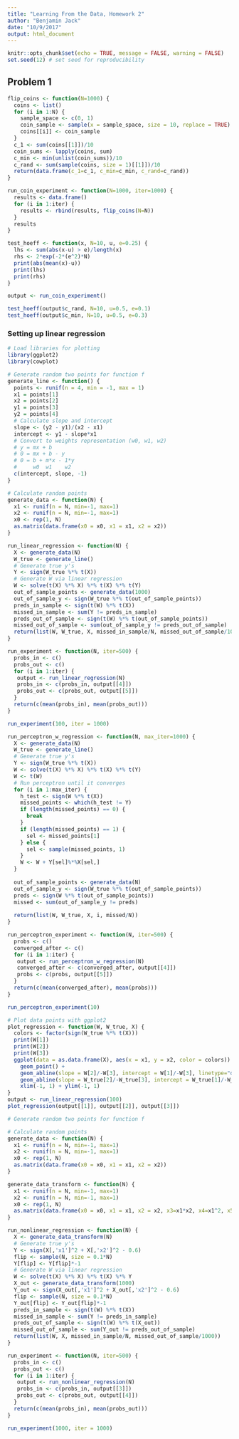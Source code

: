```yaml
---
title: "Learning From the Data, Homework 2"
author: "Benjamin Jack"
date: "10/9/2017"
output: html_document
---
```


```r
knitr::opts_chunk$set(echo = TRUE, message = FALSE, warning = FALSE)
set.seed(12) # set seed for reproducibility
```

## Problem 1

```r

flip_coins <- function(N=1000) {
  coins <- list()
  for (i in 1:N) {
    sample_space <- c(0, 1)
    coin_sample <- sample(x = sample_space, size = 10, replace = TRUE)
    coins[[i]] <- coin_sample
  }
  c_1 <- sum(coins[[1]])/10
  coin_sums <- lapply(coins, sum)
  c_min <- min(unlist(coin_sums))/10
  c_rand <- sum(sample(coins, size = 1)[[1]])/10
  return(data.frame(c_1=c_1, c_min=c_min, c_rand=c_rand))
}

run_coin_experiment <- function(N=1000, iter=1000) {
  results <- data.frame()
  for (i in 1:iter) {
    results <- rbind(results, flip_coins(N=N))
  }
  results
}

test_hoeff <- function(x, N=10, u, e=0.25) {
  lhs <- sum(abs(x-u) > e)/length(x)
  rhs <- 2*exp(-2*(e^2)*N)
  print(abs(mean(x)-u))
  print(lhs)
  print(rhs)
}

output <- run_coin_experiment()

test_hoeff(output$c_rand, N=10, u=0.5, e=0.1)
test_hoeff(output$c_min, N=10, u=0.5, e=0.3)

```

### Setting up linear regression

```r
# Load libraries for plotting
library(ggplot2)
library(cowplot)

# Generate random two points for function f
generate_line <- function() {
  points <- runif(n = 4, min = -1, max = 1)
  x1 = points[1]
  x2 = points[2]
  y1 = points[3]
  y2 = points[4]
  # Calculate slope and intercept
  slope <- (y2 - y1)/(x2 - x1)
  intercept <- y1 - slope*x1
  # Convert to weights representation (w0, w1, w2)
  # y = mx + b
  # 0 = mx + b - y
  # 0 = b + m*x - 1*y
  #     w0  w1    w2
  c(intercept, slope, -1)
}

# Calculate random points
generate_data <- function(N) {
  x1 <- runif(n = N, min=-1, max=1)
  x2 <- runif(n = N, min=-1, max=1)
  x0 <- rep(1, N)
  as.matrix(data.frame(x0 = x0, x1 = x1, x2 = x2))
}

run_linear_regression <- function(N) {
  X <- generate_data(N)
  W_true <- generate_line()
  # Generate true y's
  Y <- sign(W_true %*% t(X))
  # Generate W via linear regression
  W <- solve(t(X) %*% X) %*% t(X) %*% t(Y)
  out_of_sample_points <- generate_data(1000)
  out_of_sample_y <- sign(W_true %*% t(out_of_sample_points))
  preds_in_sample <- sign(t(W) %*% t(X))
  missed_in_sample <- sum(Y != preds_in_sample)
  preds_out_of_sample <- sign(t(W) %*% t(out_of_sample_points))
  missed_out_of_sample <- sum(out_of_sample_y != preds_out_of_sample)
  return(list(W, W_true, X, missed_in_sample/N, missed_out_of_sample/1000))
}

run_experiment <- function(N, iter=500) {
  probs_in <- c()
  probs_out <- c()
  for (i in 1:iter) {
   output <- run_linear_regression(N)
   probs_in <- c(probs_in, output[[4]])
   probs_out <- c(probs_out, output[[5]])
  }
  return(c(mean(probs_in), mean(probs_out)))
}

run_experiment(100, iter = 1000)

run_perceptron_w_regression <- function(N, max_iter=1000) {
  X <- generate_data(N)
  W_true <- generate_line()
  # Generate true y's
  Y <- sign(W_true %*% t(X))
  W <- solve(t(X) %*% X) %*% t(X) %*% t(Y)
  W <- t(W)
  # Run perceptron until it converges
  for (i in 1:max_iter) {
    h_test <- sign(W %*% t(X))
    missed_points <- which(h_test != Y)
    if (length(missed_points) == 0) {
      break
    }
    if (length(missed_points) == 1) {
      sel <- missed_points[1]
    } else {
      sel <- sample(missed_points, 1)
    }
    W <- W + Y[sel]%*%X[sel,]
  }
  
  out_of_sample_points <- generate_data(N)
  out_of_sample_y <- sign(W_true %*% t(out_of_sample_points))
  preds <- sign(W %*% t(out_of_sample_points))
  missed <- sum(out_of_sample_y != preds)
  
  return(list(W, W_true, X, i, missed/N))
}

run_perceptron_experiment <- function(N, iter=500) {
  probs <- c()
  converged_after <- c()
  for (i in 1:iter) {
   output <- run_perceptron_w_regression(N)
   converged_after <- c(converged_after, output[[4]])
   probs <- c(probs, output[[5]])
  }
  return(c(mean(converged_after), mean(probs)))
}

run_perceptron_experiment(10)
```

```r
# Plot data points with ggplot2
plot_regression <- function(W, W_true, X) {
  colors <- factor(sign(W_true %*% t(X)))
  print(W[1])
  print(W[2])
  print(W[3])
  ggplot(data = as.data.frame(X), aes(x = x1, y = x2, color = colors)) +
    geom_point() +
    geom_abline(slope = W[2]/-W[3], intercept = W[1]/-W[3], linetype="dashed") +
    geom_abline(slope = W_true[2]/-W_true[3], intercept = W_true[1]/-W_true[3]) +
    xlim(-1, 1) + ylim(-1, 1)
}
output <- run_linear_regression(100)
plot_regression(output[[1]], output[[2]], output[[3]])
```

```r

# Generate random two points for function f

# Calculate random points
generate_data <- function(N) {
  x1 <- runif(n = N, min=-1, max=1)
  x2 <- runif(n = N, min=-1, max=1)
  x0 <- rep(1, N)
  as.matrix(data.frame(x0 = x0, x1 = x1, x2 = x2))
}

generate_data_transform <- function(N) {
  x1 <- runif(n = N, min=-1, max=1)
  x2 <- runif(n = N, min=-1, max=1)
  x0 <- rep(1, N)
  as.matrix(data.frame(x0 = x0, x1 = x1, x2 = x2, x3=x1*x2, x4=x1^2, x5=x2^2))
}

run_nonlinear_regression <- function(N) {
  X <- generate_data_transform(N)
  # Generate true y's
  Y <- sign(X[,'x1']^2 + X[,'x2']^2 - 0.6)
  flip <- sample(N, size = 0.1*N)
  Y[flip] <- Y[flip]*-1
  # Generate W via linear regression
  W <- solve(t(X) %*% X) %*% t(X) %*% Y
  X_out <- generate_data_transform(1000)
  Y_out <- sign(X_out[,'x1']^2 + X_out[,'x2']^2 - 0.6)
  flip <- sample(N, size = 0.1*N)
  Y_out[flip] <- Y_out[flip]*-1
  preds_in_sample <- sign(t(W) %*% t(X))
  missed_in_sample <- sum(Y != preds_in_sample)
  preds_out_of_sample <- sign(t(W) %*% t(X_out))
  missed_out_of_sample <- sum(Y_out != preds_out_of_sample)
  return(list(W, X, missed_in_sample/N, missed_out_of_sample/1000))
}

run_experiment <- function(N, iter=500) {
  probs_in <- c()
  probs_out <- c()
  for (i in 1:iter) {
   output <- run_nonlinear_regression(N)
   probs_in <- c(probs_in, output[[3]])
   probs_out <- c(probs_out, output[[4]])
  }
  return(c(mean(probs_in), mean(probs_out)))
}

run_experiment(1000, iter = 1000)

```